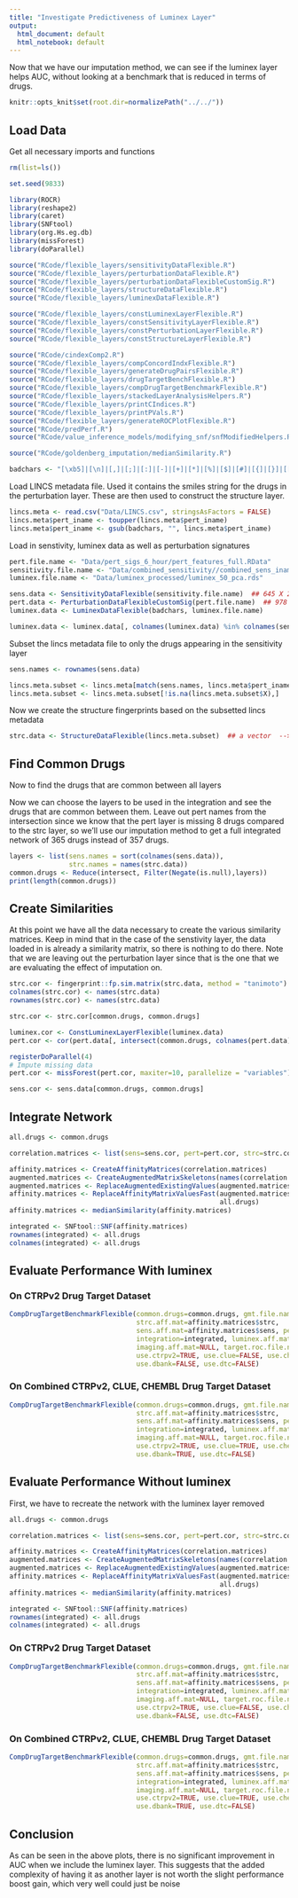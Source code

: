 ```yaml
---
title: "Investigate Predictiveness of Luminex Layer"
output:
  html_document: default
  html_notebook: default
---
```


Now that we have our imputation method, we can see if the luminex layer helps AUC, without looking at a benchmark that is reduced in terms of drugs.

```r
knitr::opts_knit$set(root.dir=normalizePath("../../"))
```

## Load Data

Get all necessary imports and functions
```r
rm(list=ls())

set.seed(9833)

library(ROCR)
library(reshape2)
library(caret)
library(SNFtool)
library(org.Hs.eg.db)
library(missForest)
library(doParallel)

source("RCode/flexible_layers/sensitivityDataFlexible.R")
source("RCode/flexible_layers/perturbationDataFlexible.R")
source("RCode/flexible_layers/perturbationDataFlexibleCustomSig.R")
source("RCode/flexible_layers/structureDataFlexible.R")
source("RCode/flexible_layers/luminexDataFlexible.R")

source("RCode/flexible_layers/constLuminexLayerFlexible.R")
source("RCode/flexible_layers/constSensitivityLayerFlexible.R")
source("RCode/flexible_layers/constPerturbationLayerFlexible.R")
source("RCode/flexible_layers/constStructureLayerFlexible.R")

source("RCode/cindexComp2.R")
source("RCode/flexible_layers/compConcordIndxFlexible.R")
source("RCode/flexible_layers/generateDrugPairsFlexible.R")
source("RCode/flexible_layers/drugTargetBenchFlexible.R")
source("RCode/flexible_layers/compDrugTargetBenchmarkFlexible.R")
source("RCode/flexible_layers/stackedLayerAnalysisHelpers.R")
source("RCode/flexible_layers/printCIndices.R")
source("RCode/flexible_layers/printPVals.R")
source("RCode/flexible_layers/generateROCPlotFlexible.R")
source("RCode/predPerf.R")
source("RCode/value_inference_models/modifying_snf/snfModifiedHelpers.R")

source("RCode/goldenberg_imputation/medianSimilarity.R")

badchars <- "[\xb5]|[\n]|[,]|[;]|[:]|[-]|[+]|[*]|[%]|[$]|[#]|[{]|[}]|[[]|[]]|[|]|[\\^]|[/]|[\\]|[.]|[_]|[ ]"


```

Load LINCS metadata file. Used it contains the smiles string for the drugs in the perturbation layer. These are then used to construct the structure layer.
```r
lincs.meta <- read.csv("Data/LINCS.csv", stringsAsFactors = FALSE)
lincs.meta$pert_iname <- toupper(lincs.meta$pert_iname)
lincs.meta$pert_iname <- gsub(badchars, "", lincs.meta$pert_iname)
```

Load in senstivity, luminex data as well as perturbation signatures

```r
pert.file.name <- "Data/pert_sigs_6_hour/pert_features_full.RData"
sensitivity.file.name <- "Data/combined_sensitivity//combined_sens_iname_replaced.RData"
luminex.file.name <- "Data/luminex_processed/luminex_50_pca.rds"

sens.data <- SensitivityDataFlexible(sensitivity.file.name)  ## 645 X 239
pert.data <- PerturbationDataFlexibleCustomSig(pert.file.name)  ## 978 X 23
luminex.data <- LuminexDataFlexible(badchars, luminex.file.name)

luminex.data <- luminex.data[, colnames(luminex.data) %in% colnames(sens.data)]
```

Subset the lincs metadata file to only the drugs appearing in the sensitivity layer

```r
sens.names <- rownames(sens.data)

lincs.meta.subset <- lincs.meta[match(sens.names, lincs.meta$pert_iname),]
lincs.meta.subset <- lincs.meta.subset[!is.na(lincs.meta.subset$X),]
```

Now we create the structure fingerprints based on the subsetted lincs metadata

```r
strc.data <- StructureDataFlexible(lincs.meta.subset)  ## a vector  --> 239 elemnts
```

## Find Common Drugs

Now to find the drugs that are common between all layers

Now we can choose the layers to be used in the integration and see the drugs that are common between them. Leave out pert names from the intersection since we know that the pert layer is missing 8 drugs compared to the strc layer, so we'll use our imputation method to get a full integrated network of 365 drugs instead of 357 drugs.

```r
layers <- list(sens.names = sort(colnames(sens.data)),
               strc.names = names(strc.data))
common.drugs <- Reduce(intersect, Filter(Negate(is.null),layers))
print(length(common.drugs))
```

## Create Similarities

At this point we have all the data necessary to create the various similarity matrices. Keep in mind that in the case of the senstivity layer, the data loaded in is already a similarity matrix, so there is nothing to do there. Note that we are leaving out the perturbation layer since that is the one that we are evaluating the effect of imputation on.

```r
strc.cor <- fingerprint::fp.sim.matrix(strc.data, method = "tanimoto")
colnames(strc.cor) <- names(strc.data)
rownames(strc.cor) <- names(strc.data)

strc.cor <- strc.cor[common.drugs, common.drugs]

luminex.cor <- ConstLuminexLayerFlexible(luminex.data)
pert.cor <- cor(pert.data[, intersect(common.drugs, colnames(pert.data))], method="pearson", use="pairwise.complete.obs")

registerDoParallel(4)
# Impute missing data
pert.cor <- missForest(pert.cor, maxiter=10, parallelize = "variables")$ximp

sens.cor <- sens.data[common.drugs, common.drugs]
```

## Integrate Network

```r
all.drugs <- common.drugs

correlation.matrices <- list(sens=sens.cor, pert=pert.cor, strc=strc.cor, luminex=luminex.cor)

affinity.matrices <- CreateAffinityMatrices(correlation.matrices)
augmented.matrices <- CreateAugmentedMatrixSkeletons(names(correlation.matrices), all.drugs)
augmented.matrices <- ReplaceAugmentedExistingValues(augmented.matrices, affinity.matrices)
affinity.matrices <- ReplaceAffinityMatrixValuesFast(augmented.matrices, correlation.matrices, 
                                                     all.drugs)
affinity.matrices <- medianSimilarity(affinity.matrices)

integrated <- SNFtool::SNF(affinity.matrices)
rownames(integrated) <- all.drugs
colnames(integrated) <- all.drugs
```

## Evaluate Performance With luminex

### On CTRPv2 Drug Target Dataset

```r
CompDrugTargetBenchmarkFlexible(common.drugs=common.drugs, gmt.file.name="temp",
                                strc.aff.mat=affinity.matrices$strc, 
                                sens.aff.mat=affinity.matrices$sens, pert.aff.mat=affinity.matrices$pert,
                                integration=integrated, luminex.aff.mat=affinity.matrices$luminex,
                                imaging.aff.mat=NULL, target.roc.file.name="blessed_roc.pdf",
                                use.ctrpv2=TRUE, use.clue=FALSE, use.chembl=FALSE, 
                                use.dbank=FALSE, use.dtc=FALSE)
```

### On Combined CTRPv2, CLUE, CHEMBL Drug Target Dataset

```r
CompDrugTargetBenchmarkFlexible(common.drugs=common.drugs, gmt.file.name="temp",
                                strc.aff.mat=affinity.matrices$strc, 
                                sens.aff.mat=affinity.matrices$sens, pert.aff.mat=affinity.matrices$pert,
                                integration=integrated, luminex.aff.mat=affinity.matrices$luminex,
                                imaging.aff.mat=NULL, target.roc.file.name="blessed_roc.pdf",
                                use.ctrpv2=TRUE, use.clue=TRUE, use.chembl=TRUE, 
                                use.dbank=TRUE, use.dtc=FALSE)
```

## Evaluate Performance Without luminex

First, we have to recreate the network with the luminex layer removed

```r
all.drugs <- common.drugs

correlation.matrices <- list(sens=sens.cor, pert=pert.cor, strc=strc.cor)

affinity.matrices <- CreateAffinityMatrices(correlation.matrices)
augmented.matrices <- CreateAugmentedMatrixSkeletons(names(correlation.matrices), all.drugs)
augmented.matrices <- ReplaceAugmentedExistingValues(augmented.matrices, affinity.matrices)
affinity.matrices <- ReplaceAffinityMatrixValuesFast(augmented.matrices, correlation.matrices, 
                                                     all.drugs)
affinity.matrices <- medianSimilarity(affinity.matrices)

integrated <- SNFtool::SNF(affinity.matrices)
rownames(integrated) <- all.drugs
colnames(integrated) <- all.drugs
```

### On CTRPv2 Drug Target Dataset

```r
CompDrugTargetBenchmarkFlexible(common.drugs=common.drugs, gmt.file.name="temp",
                                strc.aff.mat=affinity.matrices$strc, 
                                sens.aff.mat=affinity.matrices$sens, pert.aff.mat=affinity.matrices$pert,
                                integration=integrated, luminex.aff.mat=NULL,
                                imaging.aff.mat=NULL, target.roc.file.name="blessed_roc.pdf",
                                use.ctrpv2=TRUE, use.clue=FALSE, use.chembl=FALSE, 
                                use.dbank=FALSE, use.dtc=FALSE)
```

### On Combined CTRPv2, CLUE, CHEMBL Drug Target Dataset

```r
CompDrugTargetBenchmarkFlexible(common.drugs=common.drugs, gmt.file.name="temp",
                                strc.aff.mat=affinity.matrices$strc, 
                                sens.aff.mat=affinity.matrices$sens, pert.aff.mat=affinity.matrices$pert,
                                integration=integrated, luminex.aff.mat=NULL,
                                imaging.aff.mat=NULL, target.roc.file.name="blessed_roc.pdf",
                                use.ctrpv2=TRUE, use.clue=TRUE, use.chembl=TRUE, 
                                use.dbank=TRUE, use.dtc=FALSE)
```

## Conclusion

As can be seen in the above plots, there is no significant improvement in AUC when we include the luminex layer. This suggests that the added complexity of having it as another layer is not worth the slight performance boost gain, which very well could just be noise